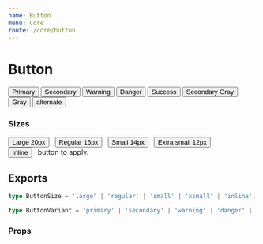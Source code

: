 ```yaml
---
name: Button
menu: Core
route: /core/button
---
```



# Button

<Playground>
  <Box row margin={{ bottom: 2 }}>
    <Button>Primary</Button>
    <Button variant="secondary">Secondary</Button>
    <Button variant="warning">Warning</Button>
    <Button variant="danger">Danger</Button>
    <Button variant="success">Success</Button>
  </Box>
  <Box row>
    <Button variant="secondary-gray" emphasis={false}>Secondary Gray</Button>
    <Button variant="gray">Gray</Button>
    <Button variant="alternate" emphasis={false}>alternate</Button>
  </Box>
</Playground>

### Sizes

<Box row valign="bottom">
  <Button size="large" variant="secondary-gray">Large 20px</Button>
  &nbsp;
  <Button variant="secondary-gray">Regular 16px</Button>
  &nbsp;
  <Button size="small" variant="secondary-gray">Small 14px</Button>
  &nbsp;
  <Button size="xsmall" variant="secondary-gray">Extra small 12px</Button>
</Box>

<br />

<Box row>
  <Button size="inline" variant="secondary-gray">Inline</Button> &nbsp; button to apply.
</Box>


## Exports

```ts
type ButtonSize = 'large' | 'regular' | 'small' | 'xsmall' | 'inline';

type ButtonVariant = 'primary' | 'secondary' | 'warning' | 'danger' | 'success' | 'gray' | 'secondary-gray' | 'alternate';
```


### Props

<Props of={Button} />
